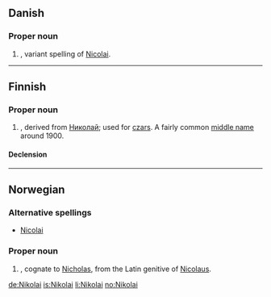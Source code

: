 ==Danish==

===Proper noun===
{{infl|da|proper noun}}

# {{given name|male|lang=da}}, variant spelling of [[Nicolai]].

----

==Finnish==

===Proper noun===
{{infl|fi|proper noun}}

# {{given name|male|lang=fi}}, derived from {{etyl|ru|fi}} [[Николай]]; used for [[czar]]s. A fairly common [[middle name]] around 1900.

====Declension====
{{fi-decl-voi|Nikola}}

----

==Norwegian==

===Alternative spellings===
* [[Nicolai]]

===Proper noun===
{{infl|no|proper noun}}

# {{given name|male|lang=no}}, cognate to [[Nicholas]], from the Latin genitive of [[Nicolaus]].

[[de:Nikolai]]
[[is:Nikolai]]
[[li:Nikolai]]
[[no:Nikolai]]